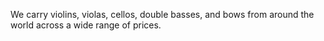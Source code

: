 <p>
  We carry violins, violas, cellos, double basses, and bows from around the
  world across a wide range of prices.
</p>
